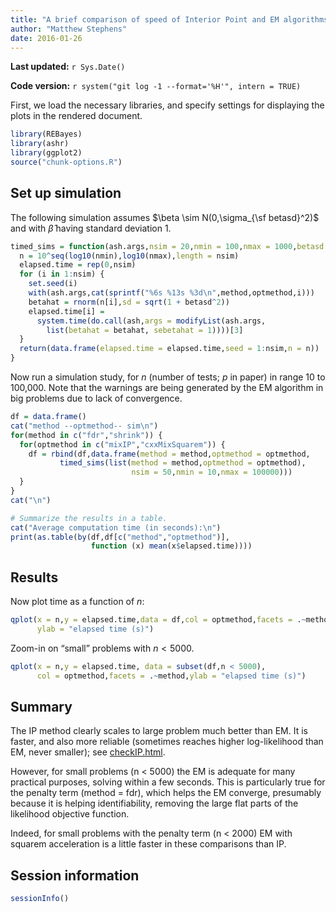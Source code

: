 ```yaml
---
title: "A brief comparison of speed of Interior Point and EM algorithms"
author: "Matthew Stephens"
date: 2016-01-26
---
```


**Last updated:** `r Sys.Date()`

**Code version:** `r system("git log -1 --format='%H'", intern = TRUE)`

First, we load the necessary libraries, and specify settings for
displaying the plots in the rendered document.

```r
library(REBayes)
library(ashr)
library(ggplot2)
source("chunk-options.R")
```

## Set up simulation

The following simulation assumes $\beta \sim N(0,\sigma_{\sf betasd}^2)$ and
with $\hat{\beta}$ having standard deviation 1.

```r
timed_sims = function(ash.args,nsim = 20,nmin = 100,nmax = 1000,betasd = 1) {
  n = 10^seq(log10(nmin),log10(nmax),length = nsim)
  elapsed.time = rep(0,nsim)
  for (i in 1:nsim) {
    set.seed(i)
    with(ash.args,cat(sprintf("%6s %13s %3d\n",method,optmethod,i)))
    betahat = rnorm(n[i],sd = sqrt(1 + betasd^2))
    elapsed.time[i] =
      system.time(do.call(ash,args = modifyList(ash.args,
        list(betahat = betahat, sebetahat = 1))))[3]
  }
  return(data.frame(elapsed.time = elapsed.time,seed = 1:nsim,n = n))
}
```

Now run a simulation study, for $n$ (number of tests; $p$ in paper) in
range 10 to 100,000. Note that the warnings are being generated by the EM
algorithm in big problems due to lack of convergence.

```r
df = data.frame()
cat("method --optmethod-- sim\n")
for(method in c("fdr","shrink")) {
  for(optmethod in c("mixIP","cxxMixSquarem")) {
    df = rbind(df,data.frame(method = method,optmethod = optmethod,
           timed_sims(list(method = method,optmethod = optmethod),
                           nsim = 50,nmin = 10,nmax = 100000)))
  }
}
cat("\n")

# Summarize the results in a table.
cat("Average computation time (in seconds):\n")
print(as.table(by(df,df[c("method","optmethod")],
                  function (x) mean(x$elapsed.time))))
```

## Results

Now plot time as a function of $n$:

```r
qplot(x = n,y = elapsed.time,data = df,col = optmethod,facets = .~method,
      ylab = "elapsed time (s)")
```

Zoom-in on "small" problems with $n < 5000$.

```r
qplot(x = n,y = elapsed.time, data = subset(df,n < 5000),
      col = optmethod,facets = .~method,ylab = "elapsed time (s)")
```

## Summary

The IP method clearly scales to large problem much better than EM. It is faster,
and also more reliable (sometimes reaches higher log-likelihood than EM,
never smaller); see [checkIP.html](checkIP.html).

However, for small problems (n < 5000) the EM is adequate for many practical
purposes, solving within a few seconds. This is particularly true for the
penalty term (method = fdr), which helps the EM converge, presumably because
it is helping identifiability, removing the large flat parts of the likelihood
objective function.

Indeed, for small problems with the penalty term (n < 2000) EM with squarem
acceleration is a little faster in these comparisons than IP.

## Session information

```r
sessionInfo()
```
